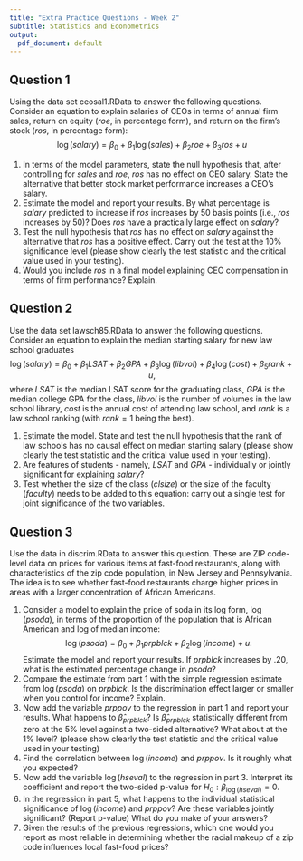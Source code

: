```yaml
---
title: "Extra Practice Questions - Week 2"
subtitle: Statistics and Econometrics
output:
  pdf_document: default
---
```


## Question 1
Using the data set ceosal1.RData to answer the following questions. Consider an equation to explain salaries of CEOs in terms of annual firm sales, return on equity ($roe$, in percentage form), and return on the firm's stock ($ros$, in percentage form): $$\log(salary)=\beta_0+\beta_1\log(sales)+\beta_2 roe+\beta_3 ros+u$$

1. In terms of the model parameters, state the null hypothesis that, after controlling for $sales$ and $roe$, $ros$ has no effect on CEO salary. State the alternative that better stock market performance increases a CEO's salary.
2. Estimate the model and report your results. By what percentage is $salary$ predicted to increase if $ros$ increases by 50 basis points (i.e., $ros$ increases by 50)? Does $ros$ have a practically large effect on $salary$?
3. Test the null hypothesis that $ros$ has no effect on $salary$ against the alternative that $ros$ has a positive effect. Carry out the test at the 10% significance level (please show clearly the test statistic and the critical value used in your testing).
4. Would you include $ros$ in a final model explaining CEO compensation in terms of firm performance? Explain.


## Question 2
Use the data set lawsch85.RData to answer the following questions. Consider an equation to explain the median starting salary for new law school graduates $$\log(salary) = \beta_0 + \beta_1 LSAT + \beta_2 GPA + \beta_3 \log(libvol)+\beta_4\log(cost)+\beta_5 rank +u,$$ where $LSAT$ is the median LSAT score for the graduating class, $GPA$ is the median college GPA for the class, $libvol$ is the number of volumes in the law school library, $cost$ is the annual cost of attending law school, and $rank$ is a law school ranking (with $rank=1$ being the best).

1.  Estimate the model. State and test the null hypothesis that the rank of law schools has no causal effect on median starting salary (please show clearly the test statistic and the critical value used in your testing).
2. Are features of students - namely, $LSAT$ and $GPA$ - individually or jointly significant for explaining $salary$?
3. Test whether the size of the class ($clsize$) or the size of the faculty ($faculty$) needs to be added to this equation: carry out a single test for joint significance of the two variables.

## Question 3
Use the data in discrim.RData to answer this question. These are ZIP code-level data on prices for various items at fast-food restaurants, along with characteristics of the zip code population, in New Jersey and Pennsylvania. The idea is to see whether fast-food restaurants charge higher prices in areas with a larger concentration of African Americans.

1. Consider a model to explain the price of soda in its log form, $\log(psoda)$, in terms of the proportion of the population that is African American and log of median income: $$\log(psoda)=\beta_0+\beta_1 prpblck+\beta_2\log(income)+u.$$ Estimate the model and report your results. If $prpblck$ increases by $.20$, what is the estimated percentage change in $psoda$?
2. Compare the estimate from part 1 with the simple regression estimate from $\log(psoda)$ on $prpblck$. Is the discrimination effect larger or smaller when you control for income? Explain.
3. Now add the variable $prppov$ to the regression in part 1 and report your results. What happens to $\hat{\beta}_{prpblck}$? Is $\hat{\beta}_{prpblck}$ statistically different from zero at the 5\% level against a two-sided alternative? What about at the 1\% level? (please show clearly the test statistic and the critical value used in your testing)
4. Find the correlation between $\log(income)$ and $prppov$. Is it roughly what you expected?
5. Now add the variable $\log(hseval)$ to the regression in part 3. Interpret its coefficient and report the two-sided p-value for $H_0: \beta_{\log(hseval)}=0$.
6. In the regression in part 5, what happens to the individual statistical significance of $\log(income)$ and $prppov$? Are these variables jointly significant? (Report p-value) What do you make of your answers?
7. Given the results of the previous regressions, which one would you report as most reliable in determining whether the racial makeup of a zip code influences local fast-food prices?